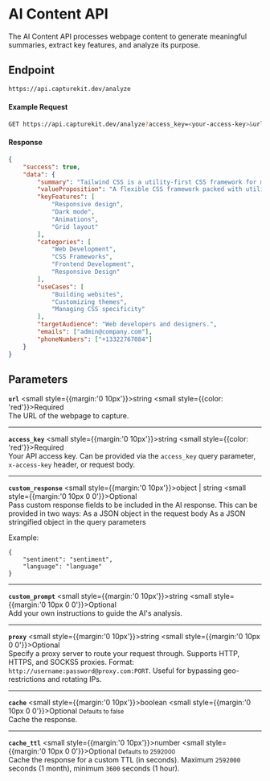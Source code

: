 # AI Content API

The AI Content API processes webpage content to generate meaningful summaries, extract key features, and analyze its purpose.

## Endpoint

```bash copy
https://api.capturekit.dev/analyze
```

#### Example Request

```bash copy
GET https://api.capturekit.dev/analyze?access_key=<your-access-key>&url=https://tailwindcss.com
```

#### Response

```json
{
	"success": true,
	"data": {
		"summary": "Tailwind CSS is a utility-first CSS framework for modern web design.",
		"valueProposition": "A flexible CSS framework packed with utility classes.",
		"keyFeatures": [
			"Responsive design",
			"Dark mode",
			"Animations",
			"Grid layout"
		],
		"categories": [
			"Web Development",
			"CSS Frameworks",
			"Frontend Development",
			"Responsive Design"
		],
		"useCases": [
			"Building websites",
			"Customizing themes",
			"Managing CSS specificity"
		],
		"targetAudience": "Web developers and designers.",
		"emails": ["admin@company.com"],
		"phoneNumbers": ["+13322767084"]
	}
}
```

## Parameters

**`url`** <small style={{margin:'0 10px'}}>string</small> <small style={{color: 'red'}}>Required</small><br/>
The URL of the webpage to capture.

---

**`access_key`** <small style={{margin:'0 10px'}}>string</small> <small style={{color: 'red'}}>Required</small><br/>
Your API access key. Can be provided via the `access_key` query parameter, `x-access-key` header, or request body.

---

**`custom_response`** <small style={{margin:'0 10px'}}>object | string</small> <small style={{margin:'0 10px 0 0'}}>Optional</small> <br/>
Pass custom response fields to be included in the AI response. This can be provided in two ways:
As a JSON object in the request body
As a JSON stringified object in the query parameters

Example:

```
{
	"sentiment": "sentiment",
    "language": "language"
}
```

---

**`custom_prompt`** <small style={{margin:'0 10px'}}>string</small> <small style={{margin:'0  10px  0 0'}}>Optional</small> <br/>
Add your own instructions to guide the AI's analysis.

---

**`proxy`** <small style={{margin:'0 10px'}}>string</small> <small style={{margin:'0  10px  0 0'}}>Optional</small> <br/>
Specify a proxy server to route your request through. Supports HTTP, HTTPS, and SOCKS5 proxies. Format: `http://username:password@proxy.com:PORT`. Useful for bypassing geo-restrictions and rotating IPs.

---

**`cache`** <small style={{margin:'0 10px'}}>boolean</small> <small style={{margin:'0  10px  0 0'}}>Optional</small> <small>Defaults to false</small><br/>
Cache the response.

---

**`cache_ttl`** <small style={{margin:'0 10px'}}>number</small> <small style={{margin:'0  10px  0 0'}}>Optional</small> <small>Defaults to 2592000</small><br/>
Cache the response for a custom TTL (in seconds). Maximum `2592000` seconds (1 month), minimum `3600` seconds (1 hour).
